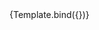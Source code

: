 

<Meta title="Navigation/Navigation" component={Navigation} />


<Canvas>
  <Story
    name="Navigation"
    args={{
      page: "ecosystem",
      pageLocations: ["all projects", "featured projects"],
    }}
  >
    {Template.bind({})}
  </Story>
</Canvas>
